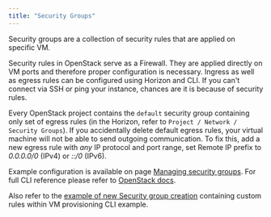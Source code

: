 ```yaml
---
title: "Security Groups"
---
```

Security groups are a collection of security rules that are applied on specific VM.

Security rules in OpenStack serve as a Firewall. They are applied directly on VM ports and therefore proper configuration is necessary. Ingress as well as egress rules can be configured using Horizon and CLI. If you can't connect via SSH or ping your instance, chances are it is because of security rules.

Every OpenStack project contains the `default` security group containing only set of egress rules (in the Horizon, refer to `Project / Network / Security Groups`). If you accidentally delete default egress rules, your virtual machine will not be able to send outgoing communication. To fix this, add a new egress rule with *any* IP protocol and port range, set Remote IP prefix to *0.0.0.0/0* (IPv4) or *::/0* (IPv6).

Example configuration is available on page [Managing security groups](../how-to-guides/managing-security-groups). For full CLI reference please refer to [OpenStack docs](https://docs.openstack.org/python-openstackclient/train/cli/command-objects/security-group.html).

Also refer to the [example of new Security group creation](https://gitlab.ics.muni.cz/cloud/g2/openstack-infrastructure-as-code-automation/-/blob/master/clouds/g2/ostrava/general/commandline/cmdline-demo.sh) containing custom rules within VM provisioning CLI example.
